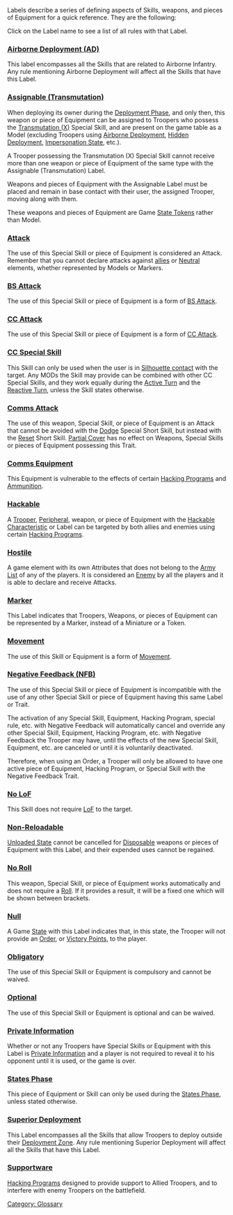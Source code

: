 {{n5-section-glossary}}


Labels describe a series of defining aspects of Skills, weapons, and pieces of Equipment for a quick reference. They are the following:


{{greybox | Wiki Note}}
Click on the Label name to see a list of all rules with that Label.
{{greybox-end}}


=== [[:Category:Airborne Deployment (AD) | Airborne Deployment (AD) ]] ===
This label encompasses all the Skills that are related to Airborne Infantry. Any rule mentioning Airborne Deployment will affect all the Skills that have this Label.

=== [[:Category:Assignable (Transmutation) | Assignable (Transmutation) ]] ===
When deploying its owner during the [[Deployment Phase]], and only then, this weapon or piece of Equipment can be assigned to Troopers who possess the [[Transmutation (X)]] Special Skill, and are present on the game table as a Model (excluding Troopers using [[Airborne Deployment]], [[Hidden Deployment]], [[Impersonation State]], etc.).

A Trooper possessing the Transmutation (X) Special Skill cannot receive more than one weapon or piece of Equipment of the same type with the Assignable (Transmutation) Label.

Weapons and pieces of Equipment with the Assignable Label must be placed and remain in base contact with their user, the assigned Trooper, moving along with them.

These weapons and pieces of Equipment are Game [[State Token]]s rather than Model.

=== [[:Category:Attack | Attack ]] ===
The use of this Special Skill or piece of Equipment is considered an Attack. Remember that you cannot declare attacks against [[allied | allies]] or [[Neutral]] elements, whether represented by Models or Markers.

=== [[:Category:BS Attack | BS Attack ]] ===
The use of this Special Skill or piece of Equipment is a form of [[BS Attack]].

=== [[:Category:CC Attack | CC Attack ]] ===
The use of this Special Skill or piece of Equipment is a form of [[CC Attack]].

=== [[:Category:CC Special Skill | CC Special Skill ]] ===
This Skill can only be used when the user is in [[Silhouette contact]] with the target. Any MODs the Skill may provide can be combined with other CC Special Skills, and they work equally during the [[Active Turn]] and the [[Reactive Turn]], unless the Skill states otherwise.

=== [[:Category:Comms Attack | Comms Attack ]] ===
The use of this weapon, Special Skill, or piece of Equipment is an Attack that cannot be avoided with the [[Dodge]] Special Short Skill, but instead with the [[Reset]] Short Skill. [[Partial Cover]] has no effect on Weapons, Special Skills or pieces of Equipment possessing this Trait.

=== [[:Category:Comms Equipment | Comms Equipment ]] ===
This Equipment is vulnerable to the effects of certain [[Hacking Program]]s and [[Ammunition]].

=== [[:Category:Hackable | Hackable ]] ===
{{image | name=eng-hackable-256.png | style= 2eminline }} A [[Trooper]], [[Peripheral]], weapon, or piece of Equipment with the [[Hackable | Hackable Characteristic]] or Label can be targeted by both allies and enemies using certain [[Hacking Program]]s.

=== [[:Category:Hostile | Hostile ]] ===
A game element with its own Attributes that does not belong to the [[Army List]] of any of the players. It is considered an [[Enemy]] by all the players and it is able to declare and receive Attacks.

=== [[:Category:Marker | Marker ]] ===
This Label indicates that Troopers, Weapons, or pieces of Equipment can be represented by a Marker, instead of a Miniature or a Token.

=== [[:Category:Movement | Movement ]] ===
The use of this Skill or Equipment is a form of [[Movement Module | Movement]].

=== [[:Category:NFB | Negative Feedback (NFB) ]] ===
The use of this Special Skill or piece of Equipment is incompatible with the use of any other Special Skill or piece of Equipment having this same Label or Trait. 

The activation of any Special Skill, Equipment, Hacking Program, special rule, etc. with Negative Feedback will automatically cancel and override any other Special Skill, Equipment, Hacking Program, etc. with Negative Feedback the Trooper may have, until the effects of the new Special Skill, Equipment, etc. are canceled or until it is voluntarily deactivated. 

Therefore, when using an Order, a Trooper will only be allowed to have one active piece of Equipment, Hacking Program, or Special Skill with the Negative Feedback Trait.

=== [[:Category:No LoF | No LoF ]] ===
This Skill does not require [[LoF]] to the target.

=== [[:Category:Non-Reloadable | Non-Reloadable ]] ===
[[Unloaded State]] cannot be cancelled for [[Disposable]] weapons or pieces of Equipment with this Label, and their expended uses cannot be regained.

=== [[:Category:No Roll | No Roll ]] ===
This weapon, Special Skill, or piece of Equipment works automatically and does not require a [[Roll]]. If it provides a result, it will be a fixed one which will be shown between brackets.

=== [[:Category:Null | Null ]] ===
A Game [[State]] with this Label indicates that, in this state, the Trooper will not provide an [[Order]], or [[Victory Points]], to the player.

=== [[:Category:Obligatory | Obligatory ]] ===
The use of this Special Skill or Equipment is compulsory and cannot be waived.

=== [[:Category:Optional | Optional ]] ===
The use of this Special Skill or Equipment is optional and can be waived.

=== [[:Category:Private Information | Private Information ]] ===
Whether or not any Troopers have Special Skills or Equipment with this Label is [[Private Information]] and a player is not required to reveal it to his opponent until it is used, or the game is over.

=== [[:Category:States Phase | States Phase ]] ===
This piece of Equipment or Skill can only be used during the [[States Phase]], unless stated otherwise.

=== [[:Category:Superior Deployment | Superior Deployment ]] ===
This Label encompasses all the Skills that allow Troopers to deploy outside their [[Deployment Zone]]. Any rule mentioning Superior Deployment will affect all the Skills that have this Label.

=== [[:Category: Supportware | Supportware]] ===
[[Hacking Program]]s designed to provide support to Allied Troopers, and to interfere with enemy Troopers on the battlefield.



{{n5-section-glossary}}





[[Category: Glossary]]